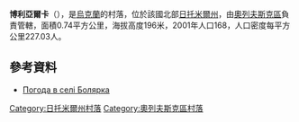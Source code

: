 {{coord|51|9|15|N|27|44|17|E|scale:30000|display=title}}

'''博利亞爾卡'''（{{lang-uk|Болярка}}），是[[烏克蘭|烏克蘭]]的村落，位於該國北部[[日托米爾州|日托米爾州]]，由[[奧列夫斯克區|奧列夫斯克區]]負責管轄，面積0.74平方公里，海拔高度196米，2001年人口168，人口密度每平方公里227.03人。

==參考資料==
* [http://weather.in.ua/ua/zhitomirskaja/1733 Погода в селі Болярка]{{Wayback|url=http://weather.in.ua/ua/zhitomirskaja/1733 |date=20111219163539 }}

{{DEFAULTSORT:Болярка}}
[[Category:日托米爾州村落|Category:日托米爾州村落]]
[[Category:奧列夫斯克區村落|Category:奧列夫斯克區村落]]


{{Zhytomyr-geo-stub}}